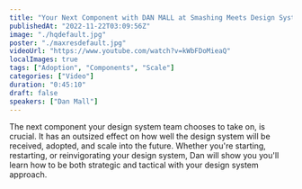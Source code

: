 ```yaml
---
title: "Your Next Component with DAN MALL at Smashing Meets Design Systems"
publishedAt: "2022-11-22T03:09:56Z"
image: "./hqdefault.jpg"
poster: "./maxresdefault.jpg"
videoUrl: "https://www.youtube.com/watch?v=kWbFDoMieaQ"
localImages: true
tags: ["Adoption", "Components", "Scale"]
categories: ["Video"]
duration: "0:45:10"
draft: false
speakers: ["Dan Mall"]
---
```


The next component your design system team chooses to take on, is crucial. It has an outsized effect on how well the design system will be received, adopted, and scale into the future. Whether you're starting, restarting, or reinvigorating your design system, Dan will show you you'll learn how to be both strategic and tactical with your design system approach.
